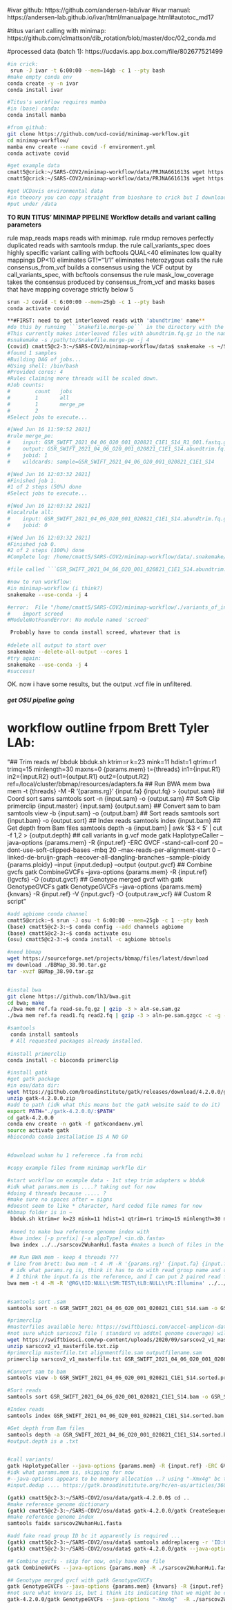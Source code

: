 #ivar github: https://github.com/andersen-lab/ivar
#ivar manual: https://andersen-lab.github.io/ivar/html/manualpage.html#autotoc_md17

#titus variant calling with minimap: https://github.com/clmattson/dib_rotation/blob/master/doc/02_conda.md

#processed data (batch 1): https://ucdavis.app.box.com/file/802677521499

```bash
#in crick:
 srun -J ivar -t 6:00:00 --mem=14gb -c 1 --pty bash
#make empty conda env
conda create -y -n ivar
conda install ivar

#Titus's workflow requires mamba
#in (base) conda:
conda install mamba

#from github:
git clone https://github.com/ucd-covid/minimap-workflow.git
cd minimap-workflow/
mamba env create --name covid -f environment.yml
conda activate covid

#get example data 
cmatt5@crick:~/SARS-COV2/minimap-workflow/data/PRJNA661613$ wget https://sra-pub-sars-cov2.s3.amazonaws.com/sra-src/SRR12596165/6_09_N1_S30_R1_001.fastq.gz.1
cmatt5@crick:~/SARS-COV2/minimap-workflow/data/PRJNA661613$ wget https://sra-pub-sars-cov2.s3.amazonaws.com/sra-src/SRR12596165/6_09_N1_S30_R2_001.fastq.gz.1

#get UCDavis environmental data
#in theoory you can copy straight from bioshare to crick but I downloaded to local and then scp'ed to crick. 
#put under /data 
```

**TO RUN TITUS' MINIMAP PIPELINE**
**Workflow details and variant calling parameters**

rule map_reads maps reads with minimap.
rule rmdup removes perfectly duplicated reads with samtools rmdup.
the rule call_variants_spec does highly specific variant calling with bcftools
QUAL<40 eliminates low quality mappings
DP<10 eliminates
GT!="1/1" eliminates heterozygous calls
the rule consensus_from_vcf builds a consensus using the VCF output by call_variants_spec, with bcftools consensus
the rule mask_low_coverage takes the consensus produced by consensus_from_vcf and masks bases that have mapping coverage strictly below 5

```bash
srun -J covid -t 6:00:00 --mem=25gb -c 1 --pty bash
conda activate covid

**#FIRST: need to get interleaved reads with 'abundtrime' name**
#do this by running ```Snakefile.merge-pe``` in the directory with the raw data (aka /data for now)
#This currently makes interleaved files with abundtrim.fq.gz in the name. Something like:
#snakemake -s /path/to/Snakefile.merge-pe -j 4
(covid) cmatt5@c2-3:~/SARS-COV2/minimap-workflow/data$ snakemake -s ~/SARS-COV2/minimap-workflow/Snakefile.merge-pe -j 4
#found 1 samples
#Building DAG of jobs...
#Using shell: /bin/bash
#Provided cores: 4
#Rules claiming more threads will be scaled down.
#Job counts:
#        count   jobs
#        1       all
#        1       merge_pe
#        2
#Select jobs to execute...

#[Wed Jun 16 11:59:52 2021]
#rule merge_pe:
#    input: GSR_SWIFT_2021_04_06_O20_001_020821_C1E1_S14_R1_001.fastq.gz, GSR_SWIFT_2021_04_06_O20_001_020821_C1E1_S14_R2_001.fastq.gz
#    output: GSR_SWIFT_2021_04_06_O20_001_020821_C1E1_S14.abundtrim.fq.gz
#    jobid: 1
#    wildcards: sample=GSR_SWIFT_2021_04_06_O20_001_020821_C1E1_S14

#[Wed Jun 16 12:03:32 2021]
#Finished job 1.
#1 of 2 steps (50%) done
#Select jobs to execute...

#[Wed Jun 16 12:03:32 2021]
#localrule all:
#    input: GSR_SWIFT_2021_04_06_O20_001_020821_C1E1_S14.abundtrim.fq.gz
#    jobid: 0

#[Wed Jun 16 12:03:32 2021]
#Finished job 0.
#2 of 2 steps (100%) done
#Complete log: /home/cmatt5/SARS-COV2/minimap-workflow/data/.snakemake/log/2021-06-16T115951.950604.snakemake.log

#file called ```GSR_SWIFT_2021_04_06_O20_001_020821_C1E1_S14.abundtrim.fq.gz``` now in ./data

#now to run workflow:
#in minimap-workflow (i think?)
snakemake --use-conda -j 4 

#error:  File "/home/cmatt5/SARS-COV2/minimap-workflow/./variants_of_interest.py", line 3, in <module>
#    import screed
#ModuleNotFoundError: No module named 'screed'

 Probably have to conda install screed, whatever that is
 
#delete all output to start over
snakemake --delete-all-output --cores 1
#try again:
snakemake --use-conda -j 4 
#success!

```

OK. now i have some results, but the output .vcf file in unfiltered.









##### get OSU pipeline going #####

# workflow outline frpom Brett Tyler LAb: 

"## Trim reads w/ bbduk
bbduk.sh ktrim=r k=23 mink=11 hdist=1 qtrim=r1 trimq=15 minlength=30 maxns=0 {params.mem} t={threads} in1={input.R1} in2={input.R2} out1={output.R1} out2={output.R2} ref=/local/cluster/bbmap/resources/adapters.fa
## Run BWA mem
bwa mem -t {threads} -M -R '{params.rg}' {input.fa} {input.fq} > {output.sam}
## Coord sort sams
samtools sort -n {input.sam} -o {output.sam}
## Soft Clip
primerclip {input.master} {input.sam} {output.sam}
## Convert sam to bam
samtools view -b {input.sam} -o {output.bam}
## Sort reads
samtools sort {input.bam} -o {output.sort}
## Index reads
samtools index {input.bam}
## Get depth from Bam files
samtools depth -a {input.bam} | awk '$3 < 5' | cut -f 1,2 > {output.depth}
## call variants in g.vcf mode
gatk HaplotypeCaller --java-options {params.mem} -R {input.ref} -ERC GVCF -stand-call-conf 20 --dont-use-soft-clipped-bases -mbq 20 --max-reads-per-alignment-start 0 --linked-de-bruijn-graph --recover-all-dangling-branches --sample-ploidy {params.ploidy} --input {input.dedup} --output {output.gvcf}
## Combine gvcfs
gatk CombineGVCFs --java-options {params.mem} -R {input.ref} {lgvcfs} -O {output.gvcf}
## Genotype merged gvcf with gatk GenotypeGVCFs
gatk GenotypeGVCFs --java-options {params.mem} {knvars} -R {input.ref} -V {input.gvcf} -O {output.raw_vcf}
## Custom R script"

``` bash


#add agbiome conda channel 
cmatt5@crick:~$ srun -J osu -t 6:00:00 --mem=25gb -c 1 --pty bash
(base) cmatt5@c2-3:~$ conda config --add channels agbiome
(base) cmatt5@c2-3:~$ conda activate osu
(osu) cmatt5@c2-3:~$ conda install -c agbiome bbtools

#need bbmap 
wget https://sourceforge.net/projects/bbmap/files/latest/download
mv download ./BBMap_38.90.tar.gz
tar -xvzf BBMap_38.90.tar.gz


#instal bwa
git clone https://github.com/lh3/bwa.git
cd bwa; make
./bwa mem ref.fa read-se.fq.gz | gzip -3 > aln-se.sam.gz
./bwa mem ref.fa read1.fq read2.fq | gzip -3 > aln-pe.sam.gzgcc -c -g -Wall -Wno-unused-function -O2 -DHAVE_PTHREAD -DUSE_MALLOC_WRAPPERS  utils.c -o utils.o

#samtools
 conda install samtools
 # All requested packages already installed.
 
#install primerclip
conda install -c bioconda primerclip

#install gatk
#get gatk package
#in osu/data dir:
wget https://github.com/broadinstitute/gatk/releases/download/4.2.0.0/gatk-4.2.0.0.zip
unzip gatk-4.2.0.0.zip
#add to path (idk what this means but the gatk website said to do it)
export PATH="./gatk-4.2.0.0/:$PATH"
cd gatk-4.2.0.0
conda env create -n gatk -f gatkcondaenv.yml
source activate gatk
#bioconda conda installation IS A NO GO


#download wuhan hu 1 reference .fa from ncbi

#copy example files fromm minimap workflo dir

#start workflow on example data - 1st step trim adapters w bbduk
#idk what params.mem is ....? taking out for now
#doing 4 threads because ..... ?
#make sure no spaces after = signs 
#doesnt seem to like * character, hard coded file names for now
#bbmap folder is in ~
 bbduk.sh ktrim=r k=23 mink=11 hdist=1 qtrim=r1 trimq=15 minlength=30 maxns=0 t=4 in1=GSR_SWIFT_2021_04_06_O20_001_020821_C1E1_S14_R1_001.fastq.gz in2=GSR_SWIFT_2021_04_06_O20_001_020821_C1E1_S14_R2_001.fastq.gz out1=GSR_SWIFT_2021_04_06_O20_001_020821_C1E1_S14_R1_001.bbduk.fastq.gz out2=GSR_SWIFT_2021_04_06_O20_001_020821_C1E1_S14_R2_001.bbduk.fastq.gz ref=../../../bbmap/resources/adapters.fa
 
 #need to make bwa reference genome index with 
 #bwa index [-p prefix] [-a algoType] <in.db.fasta>
 bwa index ../../sarscov2WuhanHu1.fasta #makes a bunch of files in the parent dir
 
 ## Run BWA mem - keep 4 threads ??? 
# line from brett: bwa mem -t 4 -M -R '{params.rg}' {input.fa} {input.fq} > {output.sam}
 # idk what params.rg is, think it has to do with read group name and output sequence ID's .... lets see what happens if I do a test line
 # I think the input.fa is the reference, and I can put 2 paired read files as file1.fq file 2.fq back to back
bwa mem -t 4 -M -R '@RG\tID:NULL\tSM:TEST\tLB:NULL\tPL:Illumina' ../../sarscov2WuhanHu1.fasta *R1_001.bbduk.fastq.gz *R2_001.bbduk.fastq.gz > GSR_SWIFT_2021_04_06_O20_001_020821_C1E1_S14.sam


#samtools sort .sam
samtools sort -n GSR_SWIFT_2021_04_06_O20_001_020821_C1E1_S14.sam -o GSR_SWIFT_2021_04_06_O20_001_020821_C1E1_S14.sorted.sam

#primerclip
#masterfiles available here: https://swiftbiosci.com/accel-amplicon-data-and-bioinformatics-tools-downloads/
#not sure which sarscov2 file ( standard vs addtnl genome coverage) will stick w standard for now
wget https://swiftbiosci.com/wp-content/uploads/2020/09/sarscov2_v1_masterfile.txt.zip
unzip sarscov2_v1_masterfile.txt.zip
#primerclip masterfile.txt alignmentfile.sam outputfilename.sam
primerclip sarscov2_v1_masterfile.txt GSR_SWIFT_2021_04_06_O20_001_020821_C1E1_S14.sorted.sam GSR_SWIFT_2021_04_06_O20_001_020821_C1E1_S14.sorted.primerclipped.sam

#Convert sam to bam
samtools view -b GSR_SWIFT_2021_04_06_O20_001_020821_C1E1_S14.sorted.primerclipped.sam -o GSR_SWIFT_2021_04_06_O20_001_020821_C1E1_S14.bam

#Sort reads
samtools sort GSR_SWIFT_2021_04_06_O20_001_020821_C1E1_S14.bam -o GSR_SWIFT_2021_04_06_O20_001_020821_C1E1_S14.sorted.bam

#Index reads
samtools index GSR_SWIFT_2021_04_06_O20_001_020821_C1E1_S14.sorted.bam

#Get depth from Bam files
samtools depth -a GSR_SWIFT_2021_04_06_O20_001_020821_C1E1_S14.sorted.bam | awk '$3 < 5' | cut -f 1,2 > output.depth
#output.depth is a .txt


#call variants!
gatk HaplotypeCaller --java-options {params.mem} -R {input.ref} -ERC GVCF -stand-call-conf 20 --dont-use-soft-clipped-bases -mbq 20 --max-reads-per-alignment-start 0 --linked-de-bruijn-graph --recover-all-dangling-branches --sample-ploidy {params.ploidy} --input {input.dedup} --output {output.gvcf}
#idk what params.mem is, skipping for now
#--java-options appears to be memory allocation ..? using "-Xmx4g" bc thats in the example on the help website (below)
#input.dedup .... https://gatk.broadinstitute.org/hc/en-us/articles/360037225632-HaplotypeCaller claims that duplicate reads are automatically filtered out. skipping for now?

(gatk) cmatt5@c2-3:~/SARS-COV2/osu/data/gatk-4.2.0.0$ cd ..
#make reference genome dictionary
(gatk) cmatt5@c2-3:~/SARS-COV2/osu/data$ gatk-4.2.0.0/gatk CreateSequenceDictionary -R ../../sarscov2WuhanHu1.fasta
#make reference genome index
samtools faidx sarscov2WuhanHu1.fasta

#add fake read group ID bc it apparently is required ...
(gatk) cmatt5@c2-3:~/SARS-COV2/osu/data$ samtools addreplacerg -r 'ID:C01234' -o GSR_SWIFT_2021_04_06_O20_001_020821_C1E1_S14.sorted.addRG.bam GSR_SWIFT_2021_04_06_O20_001_020821_C1E1_S14.sorted.bam
(gatk) cmatt5@c2-3:~/SARS-COV2/osu/data$ gatk-4.2.0.0/gatk --java-options "-Xmx4g" HaplotypeCaller -R ./sarscov2WuhanHu1.fasta -ERC GVCF -stand-call-conf 20 --dont-use-soft-clipped-bases -mbq 20 --max-reads-per-alignment-start 0 --linked-de-bruijn-graph --recover-all-dangling-branches --sample-ploidy 1 --sample-name 'TEST' --read-filter 'NotDuplicateReadFilter' --input GSR_SWIFT_2021_04_06_O20_001_020821_C1E1_S14.sorted.bam --output GSR_SWIFT_2021_04_06_O20_001_020821_C1E1_S14.gvcf

## Combine gvcfs - skip for now, only have one file
gatk CombineGVCFs --java-options {params.mem} -R ./sarscov2WuhanHu1.fasta {lgvcfs} -O {output.gvcf}

## Genotype merged gvcf with gatk GenotypeGVCFs
gatk GenotypeGVCFs --java-options {params.mem} {knvars} -R {input.ref} -V {input.gvcf} -O {output.raw_vcf}
#not sure what knvars is, but i think its indicating that we might be combining multiple vcfs
gatk-4.2.0.0/gatk GenotypeGVCFs --java-options "-Xmx4g"  -R ./sarscov2WuhanHu1.fasta -V GSR_SWIFT_2021_04_06_O20_001_020821_C1E1_S14.gvcf -O GSR_SWIFT_2021_04_06_O20_001_020821_C1E1_S14.vcf




```
